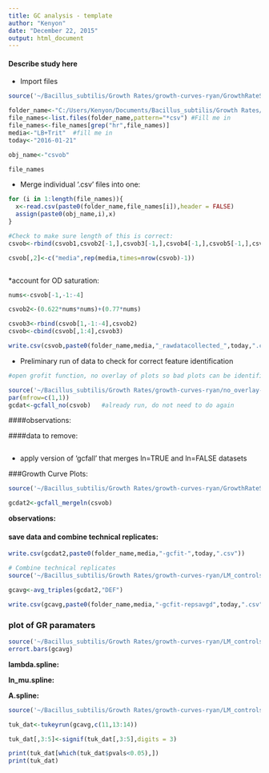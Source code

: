 ---
title: GC analysis - template
author: "Kenyon"
date: "December 22, 2015"
output: html_document
---


#### Describe study here

* Import files

```{r echo=FALSE}
source('~/Bacillus_subtilis/Growth Rates/growth-curves-ryan/GrowthRateScripts_Dec2015/1_import_csvs.R')

folder_name<-"C:/Users/Kenyon/Documents/Bacillus_subtilis/Growth Rates/Eon data/   /" 
file_names<-list.files(folder_name,pattern="*csv") #Fill me in
file_names<-file_names[grep("hr",file_names)]
media<-"LB+Trit"  #fill me in
today<-"2016-01-21"

obj_name<-"csvob"

file_names

```

* Merge individual '.csv' files into one:

```{r echo=FALSE}
for (i in 1:length(file_names)){
  x<-read.csv(paste0(folder_name,file_names[i]),header = FALSE)
  assign(paste0(obj_name,i),x)
}

#Check to make sure length of this is correct:
csvob<-rbind(csvob1,csvob2[-1,],csvob3[-1,],csvob4[-1,],csvob5[-1,],csvob6[-1,],csvob7[-1,])

csvob[,2]<-c("media",rep(media,times=nrow(csvob)-1))



```

*account for OD saturation:

```{r echo=FALSE}


nums<-csvob[-1,-1:-4]

csvob2<-(0.622*nums*nums)+(0.77*nums)

csvob3<-rbind(csvob[1,-1:-4],csvob2)
csvob<-cbind(csvob[,1:4],csvob3)

write.csv(csvob,paste0(folder_name,media,"_rawdatacollected_",today,".csv"))

```

* Preliminary run of data to check for correct feature identification

```{r eval=FALSE,echo=FALSE,width=120}
#open grofit function, no overlay of plots so bad plots can be identified

source('~/Bacillus_subtilis/Growth Rates/growth-curves-ryan/no_overlay-gc_combined/grofit-combined-no_overlay.R')
par(mfrow=c(1,1))
gcdat<-gcfall_no(csvob)   #already run, do not need to do again

```


####observations:


####data to remove:


```{r}


```


* apply version of 'gcfall' that merges ln=TRUE and ln=FALSE datasets

###Growth Curve Plots:

```{r echo=FALSE,results='hide',message=FALSE,width=120,warning=FALSE}
source('~/Bacillus_subtilis/Growth Rates/growth-curves-ryan/GrowthRateScripts_Dec2015/3_gcfall-media-lnmerge.R')

gcdat2<-gcfall_mergeln(csvob)
```

**observations:**


#### save data and combine technical replicates:
```{r width=120}
write.csv(gcdat2,paste0(folder_name,media,"-gcfit-",today,".csv"))

# Combine technical replicates
source('~/Bacillus_subtilis/Growth Rates/growth-curves-ryan/LM_controls-Sept2015/average_triples_ingcobj.R')

gcavg<-avg_triples(gcdat2,"DEF")

write.csv(gcavg,paste0(folder_name,media,"-gcfit-repsavgd",today,".csv"))

```


### plot of GR paramaters

```{r warning=FALSE,fig.width=11,fig.height=9}
source('~/Bacillus_subtilis/Growth Rates/growth-curves-ryan/LM_controls-Sept2015/gcf-tplot-by-strain.R')
errort.bars(gcavg)

```


**lambda.spline:**

**ln_mu.spline:**

**A.spline:**


    
```{r width=120}
source('~/Bacillus_subtilis/Growth Rates/growth-curves-ryan/LM_controls-Sept2015/gcftukeyrun_rM.R')

tuk_dat<-tukeyrun(gcavg,c(11,13:14))

tuk_dat[,3:5]<-signif(tuk_dat[,3:5],digits = 3)

print(tuk_dat[which(tuk_dat$pvals<0.05),])
print(tuk_dat)
```




